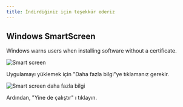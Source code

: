 ```yaml
---
title: İndirdiğiniz için teşekkür ederiz
---
```



<CardGrid>
<LinkCard href="/community/contributing" title="Contribute to the project" />
<LinkCard href="https://linwood.dev/matrix" title="Join the community" />
</CardGrid>

## Windows SmartScreen

Windows warns users when installing software without a certificate.

![Smart screen](@assets/img/smart-screen.png)

Uygulamayı yüklemek için "Daha fazla bilgi"ye tıklamanız gerekir.

![Smart screen daha fazla bilgi](@assets/img/smart-screen-more-info.png)

Ardından, "Yine de çalıştır" ı tıklayın.
